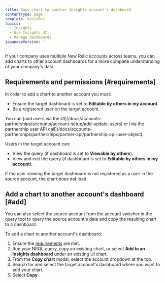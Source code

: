 ```yaml
---
title: Copy chart to another Insights account's dashboard
contentType: page
template: basicDoc
topics:
  - Insights
  - Use Insights UI
  - Manage dashboards
japaneseVersion: ''
---
```


If your company uses multiple New Relic accounts across teams, you can add charts to other account dashboards for a more complete understanding of your company's data.

## Requirements and permissions [#requirements]

In order to add a chart to another account you must:

* Ensure the target dashboard is set to **Editable by others in my account**.
* Be a registered user on the target account.

<Callout variant="tip">
  You can [add users via the UI](/docs/accounts-partnerships/accounts/account-setup/add-update-users) or [via the partnership user API call](/docs/accounts-partnerships/partnerships/partner-api/partnership-api-user-object).
</Callout>

Users in the target account can:

* View the query (if dashboard is set to **Viewable by others**).
* View and edit the query (if dashboard is set to **Editable by others in my account**).

If the user viewing the target dashboard is not registered as a user in the source account, the chart does not load.

## Add a chart to another account's dashboard [#add]

<Callout variant="tip">
  You can also select the source account from the account switcher in the query tool to query the source account's data and copy the resulting chart to a dashboard.
</Callout>

To add a chart to another account's dashboard:

1. Ensure the [requirements](#requirements) are met.
2. Run your NRQL query, copy an existing chart, or select **Add to an Insights dashboard** under an existing UI chart.
3. From the **Copy chart** modal, select the account dropdown at the top.
4. Search for and select the target account's dashboard where you want to add your chart.
5. Select **Copy**.

